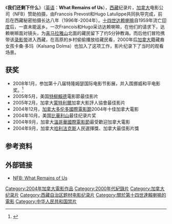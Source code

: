 {{Infobox Film
| name               = What Remains of Us 
| image              = WhatRemainsofUs.jpg 
| caption            = 
| director           = François Prévost, Hugo Latulippe
| producer           = François Prévost, Yves Bisaillon
| writer             = 
| starring           = 
| music              = François Senneville
| theme              = 
| cinematography     = François Prévost, Hugo Latulippe
| editing            = Annie Jean
| production_company = National Film Board of Canada, Nomadik Films
| distributor        = 
| released           = 2004年
| runtime            = 76分钟
| country            = {{CAN}}
| language           = [[藏语|藏语]]、[[英语|英语]]
| budget             = 
| gross              =
| preceded_by        = 
| followed_by        = 
| amg_id             = 
| imdb_id            = 
}}
《'''我们还剩下什么'''》（[[英语|英语]]：'''What Remains of Us'''），[[西藏|西藏]]纪录片，[[加拿大|加拿大]]电影公司（NFB）赞助拍摄，由Francois Prevost和Hugo Latulippe共同执导完成，前后在西藏秘密拍摄长达八年（1996年-2004年）。[[十四世达赖喇嘛|十四世达赖喇嘛]]自1959年流亡[[印度|印度]]后，一直未能返乡。一次Francois和Hugo采访达赖喇嘛，在他们的请求下，达赖喇嘛面对镜头，为[[喜马拉雅山|喜马拉雅山]]北面的藏民留下了约5分钟教诲。而后他们冒险携带该[[录影带|录影带]]进入西藏，在高原的乡村偷偷播放给藏民看，2000年后[[加拿大|加拿大]]籍藏裔女孩卡桑·多玛（Kalsang Dolma）也加入了这项工作，影片纪录下了当时的观看场景。

==获奖==
*2008年1月，参加第十八届特隆姆瑟国际电影节影展，并入围挪威和平电影奖。<ref>{{Cite web |title=International Campaign for Tibet: 中文: 新闻报道: 西藏纪实影片入围挪威和平电影奖 |url=http://www.savetibet.org/cn/news/newsitem.php?id=1097 |archive-url=https://web.archive.org/web/20080326224847/http://www.savetibet.org/cn/news/newsitem.php?id=1097 |archive-date=2008-03-26}}</ref>
*2005年5月，美国[[特柳賴德|特柳賴德]]電影節最佳影片
*2005年2月，加拿大[[蒙特利爾|蒙特利爾]]加拿大影評人協會最佳影片
*2004年12月，[[加拿大|加拿大]][[多倫多國際電影節|多伦多國際電影節]]2004年十佳加拿大電影
*2004年10月，美国[[比華利山|比華利山]]{{Link-en|好莱坞电影节|Hollywood Film Festival}}最佳纪录片奖
*2004年9月，加拿大[[温哥华国际电影节|溫哥華國際電影節]]最受歡迎加拿大電影
*2004年9月，加拿大[[哈利法克斯|哈利法克斯]]{{Link-en|大西洋电影节|FIN Atlantic Film Festival}}人民選擇獎、加拿大最佳影片獎

== 参考资料 ==
{{Reflist}}

==外部链接==
*[http://www.nfb.ca/collection/films/fiche/?id=52142 NFB: What Remains of Us] {{Wayback|url=http://www.nfb.ca/collection/films/fiche/?id=52142 |date=20080420234512 }}

[[Category:2004年加拿大電影作品|Category:2004年加拿大電影作品]]
[[Category:2000年代紀錄片|Category:2000年代紀錄片]]
[[Category:加拿大纪录片|Category:加拿大纪录片]]
[[Category:西藏自治区题材电影纪录片|Category:西藏自治区题材电影纪录片]]
[[Category:關於第十四世達賴喇嘛的電影|Category:關於第十四世達賴喇嘛的電影]]
[[Category:中华人民共和国禁片|Category:中华人民共和国禁片]]